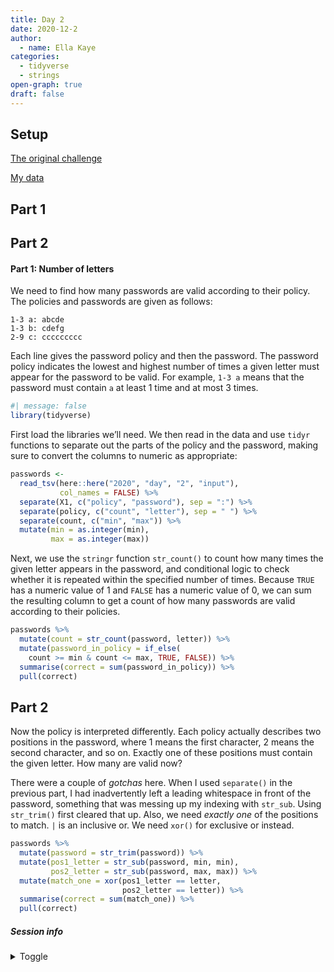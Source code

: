 ```yaml
---
title: Day 2
date: 2020-12-2
author: 
  - name: Ella Kaye
categories:
  - tidyverse 
  - strings
open-graph: true
draft: false
---
```


## Setup

[The original challenge](https://adventofcode.com/2020/day/2)

[My data](input)

## Part 1

## Part 2

#### Part 1: Number of letters

We need to find how many passwords are valid according to their policy. The policies and passwords are given as follows:

```
1-3 a: abcde
1-3 b: cdefg
2-9 c: ccccccccc
```

Each line gives the password policy and then the password. The password policy indicates the lowest and highest number of times a given letter must appear for the password to be valid. For example, `1-3 a` means that the password must contain `a` at least 1 time and at most 3 times.

```r
#| message: false
library(tidyverse)
```

First load the libraries we'll need. We then read in the data and use `tidyr` functions to separate out the parts of the policy and the password, making sure to convert the columns to numeric as appropriate:

```r
passwords <- 
  read_tsv(here::here("2020", "day", "2", "input"),
           col_names = FALSE) %>%
  separate(X1, c("policy", "password"), sep = ":") %>%
  separate(policy, c("count", "letter"), sep = " ") %>%
  separate(count, c("min", "max")) %>%
  mutate(min = as.integer(min),
         max = as.integer(max))
```

Next, we use the `stringr` function `str_count()` to count how many times the given letter appears in the password, and conditional logic to check whether it is repeated within the specified number of times. Because `TRUE` has a numeric value of 1 and `FALSE` has a numeric value of 0, we can sum the resulting column to get a count of how many passwords are valid according to their policies.

```r
passwords %>%
  mutate(count = str_count(password, letter)) %>%
  mutate(password_in_policy = if_else(
    count >= min & count <= max, TRUE, FALSE)) %>%
  summarise(correct = sum(password_in_policy)) %>%
  pull(correct)
```

## Part 2

Now the policy is interpreted differently. Each policy actually describes two positions in the password, where 1 means the first character, 2 means the second character, and so on. Exactly one of these positions must contain the given letter. How many are valid now?

There were a couple of *gotchas* here. When I used `separate()` in the previous part, I had inadvertently left a leading whitespace in front of the password, something that was messing up my indexing with `str_sub`. Using `str_trim()` first cleared that up. Also, we need *exactly one* of the positions to match. `|` is an inclusive or. We need `xor()` for exclusive or instead.

```r
passwords %>%
  mutate(password = str_trim(password)) %>%
  mutate(pos1_letter = str_sub(password, min, min),
         pos2_letter = str_sub(password, max, max)) %>%
  mutate(match_one = xor(pos1_letter == letter, 
                         pos2_letter == letter)) %>%
  summarise(correct = sum(match_one)) %>%
  pull(correct) 
```


##### Session info {.appendix}

<details><summary>Toggle</summary>

```r
#| echo: false
library(sessioninfo)
# save the session info as an object
pkg_session <- session_info(pkgs = "attached")

# get the quarto version
quarto_version <- system("quarto --version", intern = TRUE)

# inject the quarto info
pkg_session$platform$quarto <- paste(
  system("quarto --version", intern = TRUE), 
  "@", 
  quarto::quarto_path()
  )

# print it out
pkg_session
```

</details>





